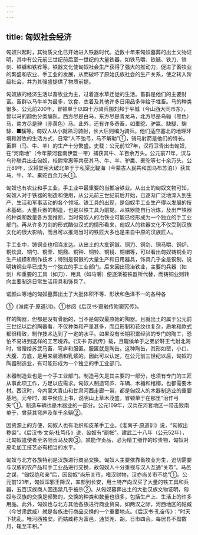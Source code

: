 ```yaml
---
---
---
```

title: 匈奴社会经济
---



匈奴兴起时，其物质文化已开始进入铁器时代。近数十年来匈奴墓葬的出土文物证明，其中有公元前三世纪前后至一世纪的大量铁器，如铁马嚼、铁镞、铁刀、铁剑、铁镰和铁铧等。铁器文化使匈奴社会生产获得了强大的推动力，促进了畜牧业的繁盛和农业、手工业的发展，从而破坏了原始氏族社会的生产关系，使之转入阶级社会，并为其强盛提供了物质前提。

匈奴族的经济生活以畜牧业为主，过着逐水草迁徙的生活。畜群是他们的主要财富。畜群以马牛羊为最多，饮食、衣着及其他许多日用品多仰给于牲畜。马的种类很多。公元前200年，冒顿单于以四十万骑兵围刘邦于平城（今山西大同市东），曾以马的颜色分类编队。西方尽是白马，东方尽是青龙马，北方尽是乌骊（黑色）马，南方尽是骍（赤黄色）马。此外，还有许多奇畜，如橐驼、驴驘、駃騠、騊駼、■騱等。匈奴人从小就熟习骑射，长大后则编为骑兵。他们适应塞北的地理环境和游牧的生活方式，日常“人不弛弓，马不解勒”①，骑马射箭是他们的特长。畜群（马、牛、羊）的生产十分繁盛。史载：公元前127年，汉将卫青出击匈奴，在“河南地”（今年蒙河套南伊盟一带）捕获其牛、羊百余万头。公元前71年，汉与乌孙联兵出击匈奴，校尉常惠等共获其马、牛、羊、驴驘、橐驼等七十余万头。公元89年，汉将窦宪大破北单于于私渠比鞮海（今蒙古人民共和国乌布苏泊））获其马、牛、羊、橐驼百余万头①。

匈奴也有农业和手工业。手工业中最重要的当推冶铁业。从出土的匈奴文物可知，匈奴人对于铁器的制造和使用，从公元前三世纪前后开始，已逐渐广泛地深入到生产、生活和军事活动的各个领域。铁工具的出现，是匈奴手工业生产得以发展的技术基础。大量兵器的制造，也是以铁工具为前提。从铁器能自行冶炼，及出产铁器的种类和数量各方面推断，当时匈奴人的冶铁业可能已经形成为一个独立的手工业部门。再从许多刀剑的形式酷似汉式的情形看来，匈奴人的铁器文化不仅受到汉族文化的很大影响，而且可以推测当时的铁匠大多也是来自中原的汉族匠人。

手工业中，铸铜业也相当发达。从出土的大批铜镞、铜刀、铜剑、铜马嚼、铜炉、铜炊具、铜勺、铜壶、铜鼎、铜钟、铜铃、铜镜、铜帽等，可以看出匈奴铸铜业的生产规模和制作技术；特别是铜镞的大量生产和日用器具，饰具几乎全是铜制，说明铸铜业早已成为一个独立的手工业部门。后来因出现冶铁业，主要的兵器（如剑）和重要的工具（如刀）、用具（如马嚼）便逐渐被铁器所代替，而铸铜业则转向主要制造日常生活用具和饰具了。

诺颜山等地的匈奴墓葬出土了大批体积不等、形状和色泽不一的各种各

①《淮南子·原道训》。①参阅《后汉书·窦融传附窦宪传》。

样的陶器，但都是没有骨胎的，当不是匈奴最原始的陶器。且就出土的属于公元前三世纪以后的陶器看，不仅种类和产量甚多，而且形制和花纹也复杂，质地和款式都很精致，制作技术达到了一定的水平。如果没有长期积累经验的专门的陶工，恐怕不易进到这样的工艺境界。《汉书·苏武传》载，且鞮侯单于之弟於靬王弋射北海时，曾赠给苏武马畜、穹庐和服匿。服匿就是陶缶。这种陶缶，其形如罂，小口、大腹、方底，是用来装酒和乳浆的。因此可以认定，在公元前三世纪以后，匈奴的陶器制造业，有可能形成为一个独立的手工业部门。

木器制造业也是一个手工业部门。制造弓矢是其主要的一部分，也须有专门的工匠从事此项工作，方足以应需求。匈奴人制造穹庐、车辆、木楯和棺槨，也都需要木材。西汉时，今内蒙大青山和甘肃河西走廊一带，都是匈奴人的木器制造业的重要基地。元帝时，郎中侯应上书，说明山上草木茂盛，冒顿单于在那里“治作弓矢”①。制造车辆也是木器业的一部分。公元109年，汉兵在河套地区一带击败南单于，曾获其穹庐及车千余辆②。

因资源上的方便，匈奴人也有毛织和皮革手工业。《淮南子·原道训》说，“匈奴出秽裘”。《后汉书·文苑·杜笃传》说，匈奴有“罽帐”。建武二十八年（公元52年），北匈奴遣使者至洛阳贡马及裘③。裘能作贡品，必为精工细作的珍贵物，匈奴对皮毛加工技艺必有相当的水平。

匈奴与北方各族特别是汉族进行商品交换。匈奴人主要依靠畜牧业为生，迫切需要与汉族的农产品和手工业品进行交换，故匈奴人十分重视与汉人互通“关市”。马邑之谋，“匈奴绝和亲”后，因匈奴“尚乐关市，嗜汉财物，汉亦尚关市不绝”①。公元前121年，匈奴浑邪王降汉，率部到长安，用土特产向汉买了大量的铁工具和兵器，五百汉族商人因违禁几乎被杀②。从匈奴墓葬出土的大批汉族文物证明，匈奴与汉族的交换是频繁的，交换的种类和数量也很多，包括生产上、生活上的许多用品。此外，匈奴也与北方其他各族进行商业贸易。如两汉之际，河西地区的姑臧（今甘肃武威）就是各族进行商品交换的一个重要地点。《后汉书·孔奋传》：“时天下扰乱，唯河西独安。而姑臧称为富邑，通货羌、胡，日市四合。每居县不盈数月，辄至丰积。”